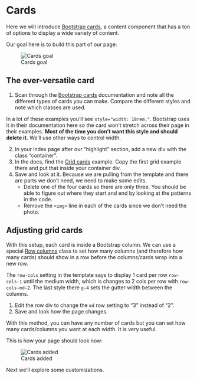 # Cards

Here we will introduce [Bootstrap cards](https://getbootstrap.com/docs/5.3/components/card/), a content component that has a ton of options to display a wide variety of content.

Our goal here is to build this part of our page:

![Cards goal](../images/bs-cards-goal.png)

## The ever-versatile card

1. Scan through the [Bootstrap cards](https://getbootstrap.com/docs/5.3/components/card/) documentation
and note all the different types of cards you can make. Compare the different styles and note which classes are used.

::: callout-important
In a lot of these examples you'll see `style="width: 18rem;"`. Bootstrap uses it in their documentation here so the card won't stretch across their page in their examples. **Most of the time you don't want this style and should delete it.** We'll use other ways to control width.
::: 

2. In your index page after our "highlight" section, add a new div with the class "container".
1. In the docs, find the [Grid cards](https://getbootstrap.com/docs/5.3/components/card/#grid-cards) example. Copy the first grid example there and put that inside your container div.
1. Save and look at it. Because we are pulling from the template and there are parts we don't need, we need to make some edits.
    - Delete one of the four cards so there are only three. You should be able to figure out where they start and end by looking at the patterns in the code.
    - Remove the `<img>` line in each of the cards since we don't need the photo.

## Adjusting grid cards

With this setup, each card is inside a Bootstrap column. We can use a special [Row columns](https://getbootstrap.com/docs/5.3/layout/grid/#row-columns) class to set how many columns (and therefore how many cards) should show in a row before the columns/cards wrap into a new row.

The `row-cols` setting in the template says to display 1 card per row `row-cols-1` until the medium width, which is changes to 2 cols per row with `row-cols-md-2`. The last style there `g-4` sets the gutter width between the columns.

1. Edit the row div to change the `md` row setting to "3" instead of "2".
1. Save and look how the page changes.

With this method, you can have any number of cards but you can set how many cards/columns you want at each width. It is very useful.

This is how your page should look now:

![Cards added](../images/bs-cards-added.png)

Next we'll explore some customizations.
